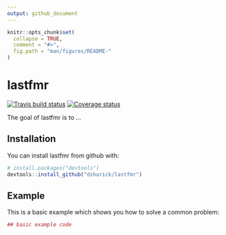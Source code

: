```yaml
---
output: github_document
---
```


<!-- README.md is generated from README.Rmd. Please edit that file -->

```r
knitr::opts_chunk$set(
  collapse = TRUE,
  comment = "#>",
  fig.path = "man/figures/README-"
)
```
# lastfmr

[![Travis build status](https://travis-ci.org/dshurick/lastfmr.svg?branch=master)](https://travis-ci.org/dshurick/lastfmr)
[![Coverage status](https://codecov.io/gh/dshurick/lastfmr/branch/master/graph/badge.svg)](https://codecov.io/github/dshurick/lastfmr?branch=develop)

The goal of lastfmr is to ...

## Installation

You can install lastfmr from github with:

```r
# install.packages("devtools")
devtools::install_github("dshurick/lastfmr")
```

## Example

This is a basic example which shows you how to solve a common problem:

```r
## basic example code
```
